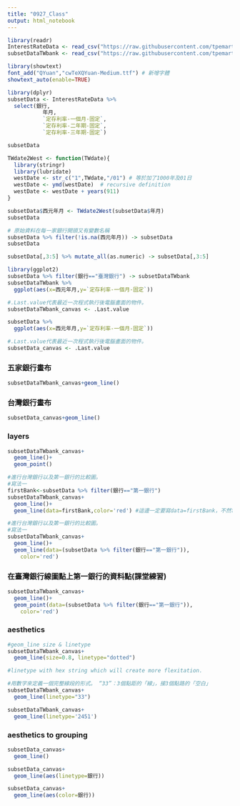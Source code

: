 ```yaml
---
title: "0927_Class"
output: html_notebook
---
```


```r
library(readr)
InterestRateData <- read_csv("https://raw.githubusercontent.com/tpemartin/github-data/master/InterestRateData.csv")
subsetDataTWbank <- read_csv("https://raw.githubusercontent.com/tpemartin/github-data/master/subsetDataTWbank.csv")
```

```r
library(showtext)
font_add("QYuan","cwTeXQYuan-Medium.ttf") # 新增字體
showtext_auto(enable=TRUE)
```

```r
library(dplyr)
subsetData <- InterestRateData %>%
  select(銀行,
           年月,
           `定存利率-一個月-固定`,
           `定存利率-二年期-固定`,
           `定存利率-三年期-固定`)

subsetData
```

```r
TWdate2West <- function(TWdate){
  library(stringr)
  library(lubridate)
  westDate <- str_c("1",TWdate,"/01") # 等於加了1000年及01日
  westDate <- ymd(westDate)  # recursive definition
  westDate <- westDate + years(911)
}

subsetData$西元年月 <- TWdate2West(subsetData$年月)
subsetData
```

```r
# 原始資料在每一家銀行開頭又有變數名稱
subsetData %>% filter(!is.na(西元年月)) -> subsetData
subsetData
```

```r
subsetData[,3:5] %>% mutate_all(as.numeric) -> subsetData[,3:5]
```

```r
library(ggplot2)
subsetData %>% filter(銀行=="臺灣銀行") -> subsetDataTWbank
subsetDataTWbank %>%
  ggplot(aes(x=西元年月,y=`定存利率-一個月-固定`)) 
```

```r
#.Last.value代表最近一次程式執行後電腦畫面的物件。
subsetDataTWbank_canvas <- .Last.value
```

```r
subsetData %>%
  ggplot(aes(x=西元年月,y=`定存利率-一個月-固定`))
```

```r
#.Last.value代表最近一次程式執行後電腦畫面的物件。
subsetData_canvas <- .Last.value
```

### 五家銀行畫布
```r
subsetDataTWbank_canvas+geom_line()
```

### 台灣銀行畫布
```r
subsetData_canvas+geom_line()
```


### layers
```r
subsetDataTWbank_canvas+
  geom_line()+
  geom_point()
```


```r
#進行台灣銀行以及第一銀行的比較圖。
#寫法一
firstBank<-subsetData %>% filter(銀行=="第一銀行")
subsetDataTWbank_canvas+
  geom_line()+
  geom_line(data=firstBank,color='red') #這邊一定要寫data=firstBank，不然電腦會以為mapping = firstbank
```

```r
#進行台灣銀行以及第一銀行的比較圖。
#寫法一
subsetDataTWbank_canvas+
  geom_line()+
  geom_line(data=(subsetData %>% filter(銀行=="第一銀行")),
    color='red')
```

### 在臺灣銀行線圖點上第一銀行的資料點(課堂練習)
```r
subsetDataTWbank_canvas+
  geom_line()+
  geom_point(data=(subsetData %>% filter(銀行=="第一銀行")),
    color='red')
```

### aesthetics
```r
#geom_line size & linetype
subsetDataTWbank_canvas+
  geom_line(size=0.8, linetype="dotted")
```

```r
#linetype with hex string which will create more flexitation.

#用數字來定義一個完整線段的形式。 “33”：3個點距的「線」，接3個點路的「空白」
subsetDataTWbank_canvas+
  geom_line(linetype="33")
```

```r
subsetDataTWbank_canvas+
  geom_line(linetype='2451')
```

### aesthetics to grouping 
```r
subsetData_canvas+
  geom_line()
```

```r
subsetData_canvas+
  geom_line(aes(linetype=銀行))
```

```r
subsetData_canvas+
  geom_line(aes(color=銀行))
```

